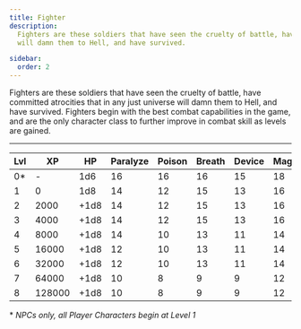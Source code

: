 ```yaml
---
title: Fighter
description:
  Fighters are these soldiers that have seen the cruelty of battle, have committed atrocities that in any just universe
  will damn them to Hell, and have survived.

sidebar:
  order: 2
---
```


Fighters are these soldiers that have seen the cruelty of battle, have committed atrocities that in any just universe
will damn them to Hell, and have survived. Fighters begin with the best combat capabilities in the game, and are the
only character class to further improve in combat skill as levels are gained.

---

| Lvl | XP     | HP   | Paralyze | Poison | Breath | Device | Magic |
| --- | ------ | ---- | -------- | ------ | ------ | ------ | ----- |
| 0\* | -      | 1d6  | 16       | 16     | 16     | 15     | 18    |
| 1   | 0      | 1d8  | 14       | 12     | 15     | 13     | 16    |
| 2   | 2000   | +1d8 | 14       | 12     | 15     | 13     | 16    |
| 3   | 4000   | +1d8 | 14       | 12     | 15     | 13     | 16    |
| 4   | 8000   | +1d8 | 14       | 10     | 13     | 11     | 14    |
| 5   | 16000  | +1d8 | 12       | 10     | 13     | 11     | 14    |
| 6   | 32000  | +1d8 | 12       | 10     | 13     | 11     | 14    |
| 7   | 64000  | +1d8 | 10       | 8      | 9      | 9      | 12    |
| 8   | 128000 | +1d8 | 10       | 8      | 9      | 9      | 12    |

\* _NPCs only, all Player Characters begin at Level 1_
